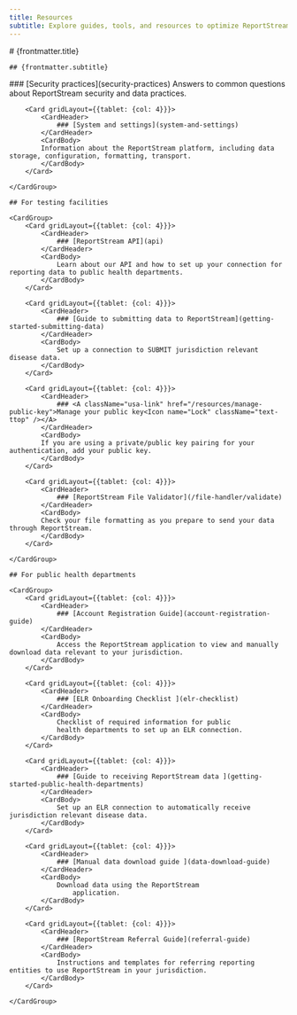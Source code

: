 ```yaml
---
title: Resources
subtitle: Explore guides, tools, and resources to optimize ReportStream
---
```

<div className="rs-hero__index">
    # {frontmatter.title}

    ## {frontmatter.subtitle}
</div>

<nav aria-label="intra-navigation">
    <CardGroup>
        <Card gridLayout={{tablet: {col: 4}}}>
            <CardHeader>
                ### [Security practices](security-practices)
            </CardHeader>
            <CardBody>
            Answers to common questions about ReportStream security and data practices.
            </CardBody>
        </Card>

        <Card gridLayout={{tablet: {col: 4}}}>
            <CardHeader>
                ### [System and settings](system-and-settings)
            </CardHeader>
            <CardBody>
            Information about the ReportStream platform, including data storage, configuration, formatting, transport.
            </CardBody>
        </Card>

    </CardGroup>

    ## For testing facilities

    <CardGroup>
        <Card gridLayout={{tablet: {col: 4}}}>
            <CardHeader>
                ### [ReportStream API](api)
            </CardHeader>
            <CardBody>
                Learn about our API and how to set up your connection for reporting data to public health departments.
            </CardBody>
        </Card>

        <Card gridLayout={{tablet: {col: 4}}}>
            <CardHeader>
                ### [Guide to submitting data to ReportStream](getting-started-submitting-data)
            </CardHeader>
            <CardBody>
                Set up a connection to SUBMIT jurisdiction relevant disease data.
            </CardBody>
        </Card>

        <Card gridLayout={{tablet: {col: 4}}}>
            <CardHeader>
                ### <A className="usa-link" href="/resources/manage-public-key">Manage your public key<Icon name="Lock" className="text-ttop" /></A>
            </CardHeader>
            <CardBody>
            If you are using a private/public key pairing for your authentication, add your public key.
            </CardBody>
        </Card>

        <Card gridLayout={{tablet: {col: 4}}}>
            <CardHeader>
                ### [ReportStream File Validator](/file-handler/validate)
            </CardHeader>
            <CardBody>
            Check your file formatting as you prepare to send your data through ReportStream.
            </CardBody>
        </Card>

    </CardGroup>

    ## For public health departments

    <CardGroup>
        <Card gridLayout={{tablet: {col: 4}}}>
            <CardHeader>
                ### [Account Registration Guide](account-registration-guide)
            </CardHeader>
            <CardBody>
                Access the ReportStream application to view and manually download data relevant to your jurisdiction.
            </CardBody>
        </Card>

        <Card gridLayout={{tablet: {col: 4}}}>
            <CardHeader>
                ### [ELR Onboarding Checklist ](elr-checklist)
            </CardHeader>
            <CardBody>
                Checklist of required information for public
                health departments to set up an ELR connection.
            </CardBody>
        </Card>

        <Card gridLayout={{tablet: {col: 4}}}>
            <CardHeader>
                ### [Guide to receiving ReportStream data ](getting-started-public-health-departments)
            </CardHeader>
            <CardBody>
                Set up an ELR connection to automatically receive jurisdiction relevant disease data.
            </CardBody>
        </Card>

        <Card gridLayout={{tablet: {col: 4}}}>
            <CardHeader>
                ### [Manual data download guide ](data-download-guide)
            </CardHeader>
            <CardBody>
                Download data using the ReportStream
                    application.
            </CardBody>
        </Card>

        <Card gridLayout={{tablet: {col: 4}}}>
            <CardHeader>
                ### [ReportStream Referral Guide](referral-guide)
            </CardHeader>
            <CardBody>
                Instructions and templates for referring reporting entities to use ReportStream in your jurisdiction.
            </CardBody>
        </Card>

    </CardGroup>

</nav>
